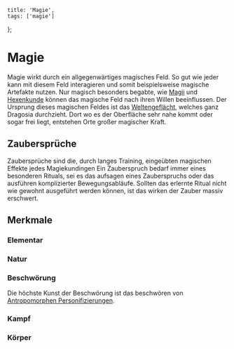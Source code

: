     title: 'Magie',
    tags: ['magie']
};

# Magie

Magie wirkt durch ein allgegenwärtiges magisches Feld. So gut wie jeder kann mit diesem Feld interagieren und somit beispielsweise magische Artefakte nutzen.
Nur magisch besonders begabte, wie [Magii](wiki:magii) und [Hexenkunde](wiki:hexenkundige) können das magische Feld nach ihren Willen beeinflussen.
Der Ursprung dieses magischen Feldes ist das [Weltengeflächt](wiki:weltengeflaecht), welches ganz Dragosia durchzieht.
Dort wo es der Oberfläche sehr nahe kommt oder sogar frei liegt, entstehen Orte großer magischer Kraft.

## Zaubersprüche

Zaubersprüche sind die, durch langes Training, eingeübten magischen Effekte jedes Magiekundingen
Ein Zauberspruch bedarf immer eines besonderen Rituals, sei es das aufsagen eines Zauberspruchs oder das ausführen komplizierter Bewegungsabläufe.
Sollten das erlernte Ritual nicht wie gewohnt ausgeführt werden können, ist das wirken der Zauber massiv erschwert.

## Merkmale

### Elementar

### Natur

### Beschwörung

Die höchste Kunst der Beschwörung ist das beschwören von [Antropomorphen Personifizierungen](wiki:antropomorphe_personifizierung).

### Kampf

### Körper
